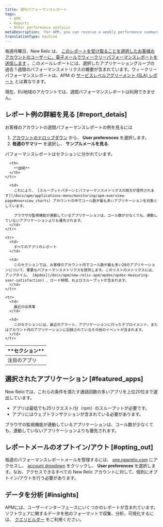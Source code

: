 ```yaml
---
title: 週刊パフォーマンスレポート
tags:
  - APM
  - Reports
  - Other performance analysis
metaDescription: 'For APM, you can receive a weekly performance summary report via email.'
translationType: machine
---
```


毎週月曜日、New Relic は、 [このレポートを受け取ることを選択したお客様のアカウントのユーザーに、電子メールでウィークリーパフォーマンスレポートを送信します](/docs/subscriptions/account-email-settings) 。このメールレポートには、選択したアプリケーショングループの過去 1 週間のパフォーマンスメトリクスの概要が含まれています。ウィークリーパフォーマンスレポートは、APM の [サービスレベルアグリーメント (SLA) レポート](/docs/apm/reports/service-level-agreements/apm-sla-reports) とは異なります。

<Callout variant="important">
  現在、EU地域のアカウントでは、週間パフォーマンスレポートは利用できません。
</Callout>

## レポート例の詳細を見る [#report_detais]

お客様のアカウントの週間パフォーマンスレポートの例を見るには

1. [アカウントのドロップダウン](/docs/accounts-partnerships/education/getting-started-new-relic/glossary#account-dropdown) から、 **User preferences** を選択します。
2. **毎週のサマリー** を選択し、 **サンプルメールを見る**.

パフォーマンスレポートはセクションに分かれています。

<table>
  <thead>
    <tr>
      <th width={200}>
        **セクション**
      </th>

      <th>
        **説明**
      </th>
    </tr>
  </thead>

  <tbody>
    <tr>
      <td>
        注目のアプリ
      </td>

      <td>
        これにより、 [スループットパターンとパフォーマンスメトリクスの両方が提供されます](/docs/apm/applications-menu/monitoring/apm-overview-page#overview_charts) アカウントの中でコール数が最も多いアプリケーションを対象としています。

        ブラウザの監視機能が連動しているアプリケーションは、コール数が少なくても、連動していないアプリケーションよりも優先されます。
      </td>
    </tr>

    <tr>
      <td>
        すべてのアプリのレポート
      </td>

      <td>
        このセクションでは、お客様のアカウント内でコール数が最も多い20のアプリケーションについて、重要なパフォーマンスメトリクスを提供します。このリストのメトリクスには、アップタイム、 [Apdex](/docs/apm/new-relic-apm/apdex/apdex-measuring-user-satisfaction) 、ロード時間、およびスループットが含まれます。
      </td>
    </tr>

    <tr>
      <td>
        最近の出来事
      </td>

      <td>
        このセクションには、最近のアラート、アプリケーションに行ったデプロイメント、またはアカウント内のアプリケーションに記録されているその他のイベントが含まれます。
      </td>
    </tr>
  </tbody>
</table>

## 選択されたアプリケーション [#featured_apps]

New Relicでは、これらの条件を満たす通話回数の多いアプリを上位20位まで選出しています。

* アプリは最低でも25リクエスト/分（rpm）のスループットが必要です。
* アプリにはウェブトランザクションが含まれている必要があります。

ブラウザの監視機能が連動しているアプリケーションは、コール数が少なくても、連動していないアプリケーションよりも優先されます。

## レポートメールのオプトイン/アウト [#opting_out]

毎週のパフォーマンスレポートメールを管理するには、 [one.newrelic.com](https://one.newrelic.com) にアクセスし、 [account dropdown](/docs/accounts-partnerships/education/getting-started-new-relic/glossary#account-dropdown) をクリックし、 **User preferences** を選択します。なお、アクセスできるすべての New Relic アカウントに対して、個別にオプトイン/アウトを行う必要があります。

## データを分析 [#insights]

APMには、ユーザーインターフェースにいくつかのレポートが含まれています。ソフトウェアに関するデータを他のフォーマットで収集、分析、可視化するには、 [クエリビルダー](/docs/query-your-data/explore-query-data/query-builder/introduction-query-builder) をご利用ください。